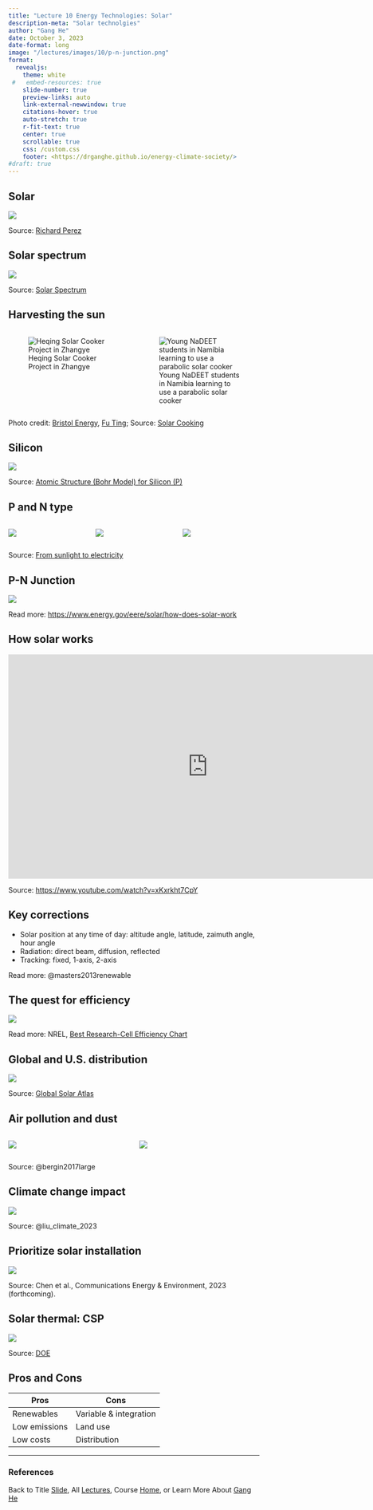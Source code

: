 ```yaml
---
title: "Lecture 10 Energy Technologies: Solar"
description-meta: "Solar technolgies"
author: "Gang He"
date: October 3, 2023
date-format: long
image: "/lectures/images/10/p-n-junction.png"
format:
  revealjs:
    theme: white
 #   embed-resources: true
    slide-number: true
    preview-links: auto
    link-external-newwindow: true
    citations-hover: true
    auto-stretch: true
    r-fit-text: true
    center: true
    scrollable: true
    css: /custom.css
    footer: <https://drganghe.github.io/energy-climate-society/>
#draft: true    
---
```


## Solar

![](/lectures/images/2/perez-planetary-energy.png){fig-align="center"}

::: footer
Source: [Richard Perez](http://asrc.albany.edu/people/faculty/perez/)
:::


## Solar spectrum

![](/lectures/images/10/Solar_spectrum.png){fig-align="center"}

::: footer
Source: [Solar Spectrum](https://en.wikipedia.org/wiki/Sunlight)
:::


## Harvesting the sun

::: columns
::: {.column width="50%"}
![Heqing Solar Cooker Project in Zhangye](/lectures/images/10/Heqing_Solar_Cooker_photo.webp){fig-align="center"}
:::

::: {.column width="50%"}
![Young NaDEET students in Namibia learning to use a parabolic solar cooker](/lectures/images/10/NaDEET_solar_cooking_training.webp){fig-align="center"}
:::
:::

::: footer
Photo credit: [Bristol Energy](https://solarcooking.fandom.com/wiki/China?file=Heqing_Solar_Cooker_photo%2C_12-20-21.png), [Fu Ting](https://solarcooking.fandom.com/wiki/Namibia?file=NaDEET_solar_cooking_training_2012%2C_2-11-13.jpg); Source: [Solar Cooking](https://solarcooking.fandom.com/)
:::


## Silicon

![](/lectures/images/10/silicon-atomic-structure.jpeg){fig-align="center"}

::: footer
Source: [Atomic Structure (Bohr Model) for Silicon (P)](https://youtu.be/OCTAQaubQ4o)
:::


## P and N type

::: columns
::: {.column width="30%"}
![](/lectures/images/10/silicon-lattice.png){fig-align="center"}
:::

::: {.column width="30%"}
![](/lectures/images/10/p-type-silicon.png){fig-align="center"}
:::

::: {.column width="30%"}
![](/lectures/images/10/n-type-silicon.png){fig-align="center"}
:::

:::

::: footer
Source: [From sunlight to electricity](https://www.science.org.au/curious/technology-future/solar-pv)
:::


## P-N Junction 

![](/lectures/images/10/p-n-junction.png){fig-align="center"}

::: footer
Read more: <https://www.energy.gov/eere/solar/how-does-solar-work>
:::


## How solar works
<center>
<iframe width="800" height="450" src="https://www.youtube.com/embed/xKxrkht7CpY" title="YouTube video player" frameborder="0" allow="accelerometer; autoplay; clipboard-write; encrypted-media; gyroscope; picture-in-picture" allowfullscreen></iframe>
</center>

::: footer
Source: <https://www.youtube.com/watch?v=xKxrkht7CpY> 
:::


## Key corrections  

- Solar position at any time of day: altitude angle, latitude, zaimuth angle, hour angle   
- Radiation: direct beam, diffusion, reflected  
- Tracking: fixed, 1-axis, 2-axis  


::: footer
Read more: @masters2013renewable 
:::


## The quest for efficiency

![](/lectures/images/10/best-research-cell-efficiencies.webp){fig-align="center"}

::: footer
Read more: NREL, [Best Research-Cell Efficiency Chart](https://www.nrel.gov/pv/cell-efficiency.html)
:::


## Global and U.S. distribution

![](/lectures/images/10/World_PVOUT_map.png){fig-align="center"}

::: footer
Source: [Global Solar Atlas](https://globalsolaratlas.info/download/world)
:::


## Air pollution and dust

::: columns
::: {.column width="50%"}
![](/lectures/images/10/pm-and-solar.gif){fig-align="center"}
:::

::: {.column width="50%"}
![](/lectures/images/10/global-pm-solar-reduction.jpeg){fig-align="center"}
:::

:::

::: footer
Source: @bergin2017large
:::


## Climate change impact

![](/lectures/images/4/climate-change-solar-wind-sdm.png){fig-align="center"}

::: footer
Source: @liu_climate_2023
:::


## Prioritize solar installation

![](/lectures/images/10/prioritizing-solar-deployment.png){fig-align="center"}

::: footer
Source: Chen et al., Communications Energy & Environment, 2023 (forthcoming).
:::


## Solar thermal: CSP

![](/lectures/images/10/Concentrating-Solar-Thermal-Power-Applications.png){fig-align="center"}

::: footer
Source: [DOE](https://www.energy.gov/eere/solar/concentrating-solar-thermal-power-basics)
:::


## Pros and Cons

| Pros | Cons |
|------|------|
| Renewables     | Variable & integration     |
| Low emissions    |  Land use    |
| Low costs     |  Distribution    |


------------------------------------------------------------------------

### References

::: {#refs}
:::

::: footer
Back to Title [Slide](https://drganghe.github.io/energy-climate-society/lectures/lecture10.html#title-slide), All [Lectures](https://drganghe.github.io/energy-climate-society/lectures.html), Course [Home](https://drganghe.github.io/energy-climate-society/), or Learn More About [Gang He](https://drganghe.github.io)
:::
